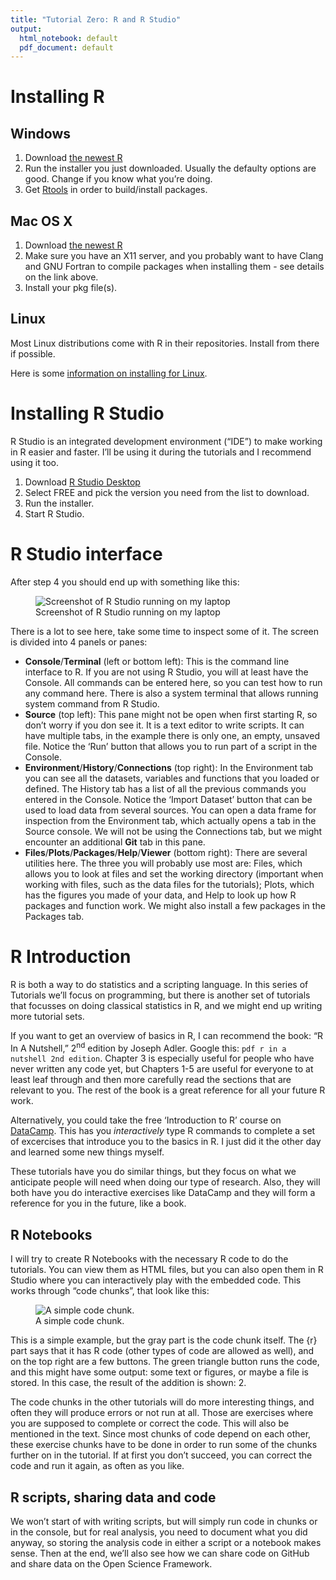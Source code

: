 ```yaml
---
title: "Tutorial Zero: R and R Studio"
output:
  html_notebook: default
  pdf_document: default
---
```


# Installing R

## Windows

1. Download [the newest R](https://cloud.r-project.org/bin/windows/base/)
2. Run the installer you just downloaded. Usually the defaulty options are good. Change if you know what you're doing.
3. Get [Rtools](https://cloud.r-project.org/bin/windows/Rtools/) in order to build/install packages.

## Mac OS X

1. Download [the newest R](https://cloud.r-project.org/bin/macosx/)
2. Make sure you have an X11 server, and you probably want to have Clang and GNU Fortran to compile packages when installing them - see details on the link above.
3. Install your pkg file(s).

## Linux

Most Linux distributions come with R in their repositories. Install from there if possible.

Here is some [information on installing for Linux](https://cloud.r-project.org/bin/linux/).

# Installing R Studio

R Studio is an integrated development environment ("IDE") to make working in R easier and faster. I'll be using it during the tutorials and I recommend using it too.

1. Download [R Studio Desktop](https://www.rstudio.com/products/rstudio/download/)
2. Select FREE and pick the version you need from the list to download.
3. Run the installer.
4. Start R Studio.

# R Studio interface

After step 4 you should end up with something like this:

![Screenshot of R Studio running on my laptop](img/RStudio.png)

There is a lot to see here, take some time to inspect some of it. The screen is divided into 4 panels or panes:

- **Console**/**Terminal** (left or bottom left): This is the command line interface to R. If you are not using R Studio, you will at least have the Console. All commands can be entered here, so you can test how to run any command here. There is also a system terminal that allows running system command from R Studio.
- **Source** (top left): This pane might not be open when first starting R, so don't worry if you don see it. It is a text editor to write scripts. It can have multiple tabs, in the example there is only one, an empty, unsaved file. Notice the 'Run' button that allows you to run part of a script in the Console.
- **Environment**/**History**/**Connections** (top right): In the Environment tab you can see all the datasets, variables and functions that you loaded or defined. The History tab has a list of all the previous commands you entered in the Console. Notice the 'Import Dataset' button that can be used to load data from several sources. You can open a data frame for inspection from the Environment tab, which actually opens a tab in the Source console. We will not be using the Connections tab, but we might encounter an additional **Git** tab in this pane.
- **Files**/**Plots**/**Packages**/**Help**/**Viewer** (bottom right): There are several utilities here. The three you will probably use most are: Files, which allows you to look at files and set the working directory (important when working with files, such as the data files for the tutorials); Plots, which has the figures you made of your data, and Help to look up how R packages and function work. We might also install a few packages in the Packages tab.

# R Introduction

R is both a way to do statistics and a scripting language. In this series of Tutorials we'll focus on programming, but there is another set of tutorials that focusses on doing classical statistics in R, and we might end up writing more tutorial sets.

If you want to get an overview of basics in R, I can recommend the book: "R In A Nutshell," 2^nd^ edition by Joseph Adler. Google this: `pdf r in a nutshell 2nd edition`. Chapter 3 is especially useful for people who have never written any code yet, but Chapters 1-5 are useful for everyone to at least leaf through and then more carefully read the sections that are relevant to you. The rest of the book is a great reference for all your future R work.

Alternatively, you could take the free 'Introduction to R' course on [DataCamp](http://www.datacamp.com). This has you _interactively_ type R commands to complete a set of excercises that introduce you to the basics in R. I just did it the other day and learned some new things myself.

These tutorials have you do similar things, but they focus on what we anticipate people will need when doing our type of research. Also, they will both have you do interactive exercises like DataCamp and they will form a reference for you in the future, like a book.

## R Notebooks

I will try to create R Notebooks with the necessary R code to do the tutorials. You can view them as HTML files, but you can also open them in R Studio where you can interactively play with the embedded code. This works through "code chunks", that look like this:

![A simple code chunk.](img/codechunk.png)

This is a simple example, but the gray part is the code chunk itself. The {r} part says that it has R code (other types of code are allowed as well), and on the top right are a few buttons. The green triangle button runs the code, and this might have some output: some text or figures, or maybe a file is stored. In this case, the result of the addition is shown: 2.

The code chunks in the other tutorials will do more interesting things, and often they will produce errors or not run at all. Those are exercises where you are supposed to complete or correct the code. This will also be mentioned in the text. Since most chunks of code depend on each other, these exercise chunks have to be done in order to run some of the chunks further on in the tutorial. If at first you don't succeed, you can correct the code and run it again, as often as you like.

## R scripts, sharing data and code

We won't start of with writing scripts, but will simply run code in chunks or in the console, but for real analysis, you need to document what you did anyway, so storing the analysis code in either a script or a notebook makes sense. Then at the end, we'll also see how we can share code on GitHub and share data on the Open Science Framework.
